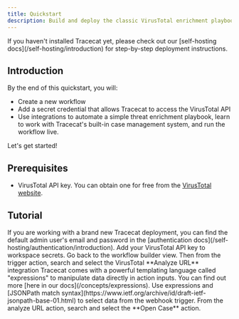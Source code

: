 ```yaml
---
title: Quickstart
description: Build and deploy the classic VirusTotal enrichment playbook in 15 minutes.
---
```


<Warning>
If you haven't installed Tracecat yet, please check out our [self-hosting docs](/self-hosting/introduction) for step-by-step deployment instructions.
</Warning>

## Introduction

By the end of this quickstart, you will:
- Create a new workflow
- Add a secret credential that allows Tracecat to access the VirusTotal API
- Use integrations to automate a simple threat enrichment playbook,
learn to work with Tracecat's built-in case management system,
and run the workflow live.

Let's get started!

## Prerequisites
- VirusTotal API key. You can obtain one for free from the [VirusTotal website](https://www.virustotal.com/gui/my-apikey).

## Tutorial

<Steps>
  <Step title="Log into Tracecat">
    <Note>
        If you are working with a brand new Tracecat deployment, you can find the default admin user's email and password in the [authentication docs](/self-hosting/authentication/introduction).
    </Note>
  </Step>
  <Step title="Create a new workflow">
  </Step>
  <Step title="Add secret">
    Add your VirusTotal API key to workspace secrets.
  </Step>
  <Step title="Add enrichment step">
    Go back to the workflow builder view.
    Then from the trigger action, search and select the VirusTotal **Analyze URL** integration
  </Step>
  <Step title="Pass URL from webhook into analyze URL action inputs">
    <Tip>
        Tracecat comes with a powerful templating language called "expressions" to manipulate data directly in action inputs.
        You can find out more [here in our docs](/concepts/expressions).
    </Tip>
    Use expressions and [JSONPath match syntax](https://www.ietf.org/archive/id/draft-ietf-jsonpath-base-01.html) to select data from the webhook trigger.
  </Step>
  <Step title="Add open case step">
    From the analyze URL action, search and select the **Open Case** action.
  </Step>
  <Step title="Pass data from VirusTotal into open case inputs">
  </Step>
  <Step title="Commit (AKA save) workflow">
  </Step>
  <Step title="Trigger workflow from UI">
  </Step>
  <Step title="View workflow outputs">
  </Step>
  <Step title="Check if new case is created">
  </Step>
</Steps>
